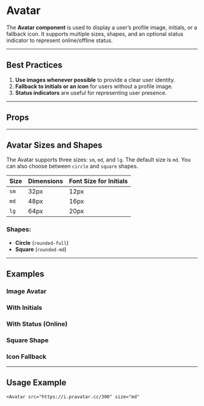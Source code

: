 
<Meta of={AvatarStories} />

# Avatar

The **Avatar component** is used to display a user’s profile image, initials, or a fallback icon. It supports multiple sizes, shapes, and an optional status indicator to represent online/offline status.

---

## **Best Practices**

1. **Use images whenever possible** to provide a clear user identity.  
2. **Fallback to initials or an icon** for users without a profile image.  
3. **Status indicators** are useful for representing user presence.

---

<Story name="Default" />

## **Props**

<Controls />

---

## **Avatar Sizes and Shapes**

<Story name="WithInitials" />

The Avatar supports three sizes: `sm`, `md`, and `lg`. The default size is `md`. You can also choose between `circle` and `square` shapes.
<Unstyled>
<table class="min-w-full table-auto border-collapse border border-gray-200">
  <thead>
    <tr class="bg-gray-100 text-gray-600 uppercase text-sm leading-normal">
      <th class="border border-gray-200 px-4 py-2 text-left">Size</th>
      <th class="border border-gray-200 px-4 py-2 text-left">Dimensions</th>
      <th class="border border-gray-200 px-4 py-2 text-left">Font Size for Initials</th>
    </tr>
  </thead>
  <tbody class="text-gray-700 text-sm">
    <tr>
      <td class="border border-gray-200 px-4 py-2"><code>sm</code></td>
      <td class="border border-gray-200 px-4 py-2">32px</td>
      <td class="border border-gray-200 px-4 py-2">12px</td>
    </tr>
    <tr class="bg-gray-50">
      <td class="border border-gray-200 px-4 py-2"><code>md</code></td>
      <td class="border border-gray-200 px-4 py-2">48px</td>
      <td class="border border-gray-200 px-4 py-2">16px</td>
    </tr>
    <tr>
      <td class="border border-gray-200 px-4 py-2"><code>lg</code></td>
      <td class="border border-gray-200 px-4 py-2">64px</td>
      <td class="border border-gray-200 px-4 py-2">20px</td>
    </tr>
  </tbody>
</table>
</Unstyled>

### **Shapes:**
- **Circle** (`rounded-full`)  
- **Square** (`rounded-md`)

---

## **Examples**

### **Image Avatar**
<Story name="Default" />

### **With Initials**
<Story of={AvatarStories.WithInitials} />

### **With Status (Online)**
<Story of={AvatarStories.WithStatusOnline} />

### **Square Shape**
<Story of={AvatarStories.SquareAvatar} />

### **Icon Fallback**
<Story of={AvatarStories.WithIconFallback} />

---

## **Usage Example**

```tsx
<Avatar src="https://i.pravatar.cc/300" size="md"
